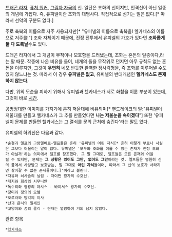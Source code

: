 [[드래곤 라자]], [[퓨쳐 워커]], [[그림자 자국]]의 신. 일단은 조화의 신이지만, 인격신이 아닌 일종의 개념에 가깝다. 즉, 유피넬이란 조화의 대명사다. 직접적으로 섬기는 일은 없다.[* 따라서 선악의 구분도 없다.]

주로 축복의 이름으로 자주 사용되지만[* "유피넬의 이름으로 축복을! 헬카네스의 이름으로 저주를!"] 조화 자체이기 때문에, 진정 전투에서 유피넬의 가호가 있다면 '''조화롭게 둘 다 도륙날'''수도 있다.

드래곤 라자에서 그 개념이 무척이나 모호함을 드러냈는데, 조화는 혼돈의 일종이다,라는 말 때문. 작중에 나온 비유를 들어, 네개의 돌을 무작위로 던지면 아무 규칙도 없는 혼돈을 이루지만, 그것이 '''우연히''' 네모 반듯한 완벽한 정사각형을, 즉 조화를 이루어낼 수도 있지 않느냐는 것. 따라서 이 경우 '''유피넬은 없고''', 유피넬의 반대개념인 '''헬카네스도 존재하지 않는다'''.

다만, 위의 모순을 피하기 위해서 유피넬과 헬카네스가 서로 화합을 이룬 부분이 있는데, 그것이 바로 [[시간]].

공명정대한 이미지를 가지기에 흔히 저울대에 비유되며[* 헨드레이크의 말:"유피넬이 저울대를 만들고 헬카네스가 그 추를 만들었다면 '''나는 저울눈을 속이겠다'''"] 또한 '유피넬이 문제를 만들면 헬카네스는 그 열쇠를 문의 근처에 숨긴다'라는 말도 있다.

유피넬의 하위신은 다음과 같다.

 *순결과 엘프의 그랑엘베르-엘프들은 흔히 '유피넬의 어린 자식[* 흔히 이렇게 부르나 사실은 그보다 어울리는 말이 없다. 유피넬은 '모두와 조화를 이룰 수 있는 존재가 진정 조화가 아닐까'하는 의미에서 엘프를 창조했다. 그 말 그대로, 엘프들은 모든 존재와 어울릴 수 있지만, 문제는 '''그 상황은 있어도 그만, 없어도 그만'''이라는 것. 엘프들은 영원히 신의 품에서 사랑받고 보호받는, 말 그대로 '''어린 자식'''들이며, 따라서 그 신의 보호가 사라지면 살아갈 수 없는 존재들이다.]'이라고 불린다.
 *자유와 쇠사슬의 닐림 - 자이펀 왕가의 수호신. 
 *대지와 회상의 시무니안
 *독수리와 영광의 아샤스 - 바이서스 왕가의 수호신. 
 *장미와 정의의 오렘
 *오로라와 망각의 이사
 *산과 은닉의 일세인
 *고양이와 꿈의 콜리 - 현재는 멸망하여 거의 남지 않았다.


관련 항목
 *[[헬카네스]]
